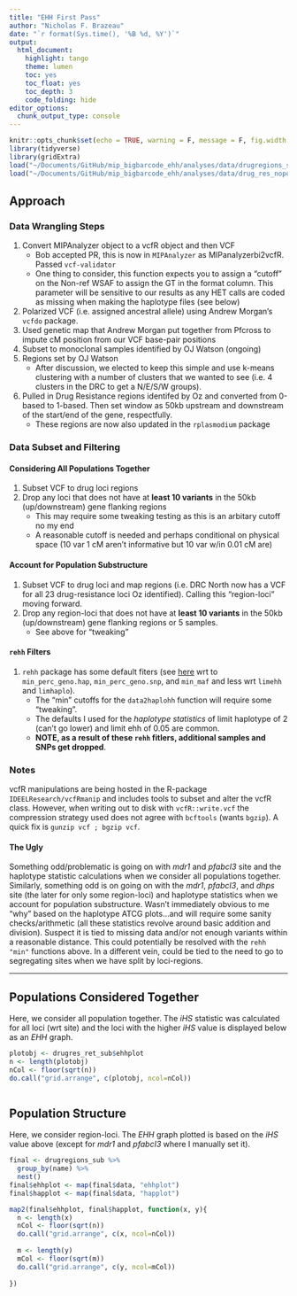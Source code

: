 ```yaml
--- 
title: "EHH First Pass" 
author: "Nicholas F. Brazeau" 
date: "`r format(Sys.time(), '%B %d, %Y')`" 
output: 
  html_document: 
    highlight: tango 
    theme: lumen 
    toc: yes 
    toc_float: yes 
    toc_depth: 3 
    code_folding: hide
editor_options:  
  chunk_output_type: console
--- 
```


```r
knitr::opts_chunk$set(echo = TRUE, warning = F, message = F, fig.width = 11, fig.height = 8)
library(tidyverse)
library(gridExtra)
load("~/Documents/GitHub/mip_bigbarcode_ehh/analyses/data/drugregions_sub.rda")
load("~/Documents/GitHub/mip_bigbarcode_ehh/analyses/data/drug_res_nopopstructure.rda")
```


## Approach

### Data Wrangling Steps

1. Convert MIPAnalyzer object to a vcfR object and then VCF
	+ Bob accepted PR, this is now in `MIPAnalyzer` as MIPanalyzerbi2vcfR. Passed `vcf-validator`
	+ One thing to consider, this function expects you to assign a "cutoff" on the Non-ref WSAF to assign the GT in the format column. This parameter will be sensitive to our results as any HET calls are coded as missing when making the haplotype files (see below) 
2. Polarized VCF (i.e. assigned ancestral allele) using Andrew Morgan's `vcfdo` package. 
3. Used genetic map that Andrew Morgan put together from Pfcross to impute cM position from our VCF base-pair positions
4. Subset to monoclonal samples identified by OJ Watson (ongoing) 
5. Regions set by OJ Watson
	+ After discussion, we elected to keep this simple and use k-means clustering with a number of clusters that we wanted to see (i.e. 4 clusters in the DRC to get a N/E/S/W groups). 
6. Pulled in Drug Resistance regions identifed by Oz and converted from 0-based to 1-based. Then set window as 50kb upstream and downstream of the start/end of the gene, respectfully. 
	+ These regions are now also updated in the `rplasmodium` package 

### Data Subset and Filtering

#### Considering All Populations Together

1. Subset VCF to drug loci regions 
2. Drop any loci that does not have at **least 10 variants** in the 50kb (up/downstream) gene flanking regions
	+ This may require some tweaking testing as this is an arbitary cutoff no my end 
	+ A reasonable cutoff is needed and perhaps conditional on physical space (10 var 1 cM aren't informative but 10 var w/in 0.01 cM are) 

#### Account for Population Substructure

1. Subset VCF to drug loci and map regions (i.e. DRC North now has a VCF for all 23 drug-resistance loci Oz identified). Calling this "region-loci" moving forward. 
2. Drop any region-loci that does not have at **least 10 variants** in the 50kb (up/downstream) gene flanking regions or 5 samples. 
	+ See above for "tweaking" 

#### `rehh` Filters

1. `rehh` package has some default fiters (see [here](https://cran.r-project.org/web/packages/rehh/vignettes/rehh.pdf) wrt to `min_perc_geno.hap`, `min_perc_geno.snp`, and `min_maf` and less wrt `limehh` and `limhaplo`).
	+ The "min" cutoffs for the `data2haplohh` function will require some "tweaking".  
	+ The defaults I used for the _haplotype statistics_ of limit haplotype of 2 (can't go lower) and limit ehh of 0.05 are common. 
	+ **NOTE, as a result of these `rehh` fitlers, additional samples and SNPs get dropped**. 


### Notes

vcfR manipulations are being hosted in the R-package `IDEELResearch/vcfRmanip` and includes tools to subset and alter the vcfR class. However, when writing out to disk with `vcfR::write.vcf` the compression strategy used does not agree with `bcftools` (wants `bgzip`). A quick fix is `gunzip vcf ; bgzip vcf`. 

#### The Ugly

Something odd/problematic is going on with _mdr1_ and _pfabcI3_ site and the haplotype statistic calculations when we consider all populations together. Similarly, something odd is on going on with the _mdr1_, _pfabcI3_, and _dhps_ site (the later for only some region-loci) and haplotype statistics when we account for population substructure. Wasn't immediately obvious to me "why" based on the haplotype ATCG plots...and will require some sanity checks/arithmetic (all these statistics revolve around basic addition and division). Suspect it is tied to missing data and/or not enough variants within a reasonable distance. This could potentially be resolved with the `rehh "min"` functions above. In a different vein, could be tied to the need to go to segregating sites when we have split by loci-regions. 


------



## Populations Considered Together

Here, we consider all population together. The _iHS_ statistic was calculated for all loci (wrt site) and the loci with the higher _iHS_ value is displayed below as an _EHH_ graph. 

```r
plotobj <- drugres_ret_sub$ehhplot
n <- length(plotobj)
nCol <- floor(sqrt(n))
do.call("grid.arrange", c(plotobj, ncol=nCol))



```


## Population Structure

Here, we consider region-loci. The _EHH_ graph plotted is based on the _iHS_ value above (except for _mdr1_ and _pfabcI3_ where I manually set it).

```r



final <- drugregions_sub %>% 
  group_by(name) %>% 
  nest()
final$ehhplot <- map(final$data, "ehhplot")
final$happlot <- map(final$data, "happlot")

map2(final$ehhplot, final$happlot, function(x, y){
  n <- length(x)
  nCol <- floor(sqrt(n))
  do.call("grid.arrange", c(x, ncol=nCol))
  
  m <- length(y)
  mCol <- floor(sqrt(m))
  do.call("grid.arrange", c(y, ncol=mCol))
  
})



```
